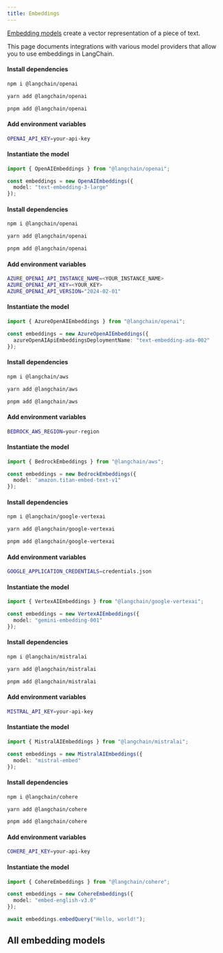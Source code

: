 ```yaml
---
title: Embeddings
---
```


[Embedding models](/oss/integrations/text_embedding) create a vector representation of a piece of text.

This page documents integrations with various model providers that allow you to use embeddings in LangChain.

<Tabs>
<Tab title="OpenAI">

#### Install dependencies

<Tabs>
<Tab title="npm">

```bash
npm i @langchain/openai
```

</Tab>
<Tab title="yarn">

```bash
yarn add @langchain/openai
```

</Tab>
<Tab title="pnpm">

```bash
pnpm add @langchain/openai
```

</Tab>
</Tabs>

#### Add environment variables

```bash
OPENAI_API_KEY=your-api-key
```

#### Instantiate the model

```typescript
import { OpenAIEmbeddings } from "@langchain/openai";

const embeddings = new OpenAIEmbeddings({
  model: "text-embedding-3-large"
});
```

</Tab>
<Tab title="Azure">

#### Install dependencies

<Tabs>
<Tab title="npm">

```bash
npm i @langchain/openai
```

</Tab>
<Tab title="yarn">

```bash
yarn add @langchain/openai
```

</Tab>
<Tab title="pnpm">

```bash
pnpm add @langchain/openai
```

</Tab>
</Tabs>

#### Add environment variables

```bash
AZURE_OPENAI_API_INSTANCE_NAME=<YOUR_INSTANCE_NAME>
AZURE_OPENAI_API_KEY=<YOUR_KEY>
AZURE_OPENAI_API_VERSION="2024-02-01"
```

#### Instantiate the model

```typescript
import { AzureOpenAIEmbeddings } from "@langchain/openai";

const embeddings = new AzureOpenAIEmbeddings({
  azureOpenAIApiEmbeddingsDeploymentName: "text-embedding-ada-002"
});
```

</Tab>
<Tab title="AWS">

#### Install dependencies

<Tabs>
<Tab title="npm">

```bash
npm i @langchain/aws
```

</Tab>
<Tab title="yarn">

```bash
yarn add @langchain/aws
```

</Tab>
<Tab title="pnpm">

```bash
pnpm add @langchain/aws
```

</Tab>
</Tabs>

#### Add environment variables

```bash
BEDROCK_AWS_REGION=your-region
```

#### Instantiate the model

```typescript
import { BedrockEmbeddings } from "@langchain/aws";

const embeddings = new BedrockEmbeddings({
  model: "amazon.titan-embed-text-v1"
});
```

</Tab>
<Tab title="VertexAI">

#### Install dependencies

<Tabs>
<Tab title="npm">

```bash
npm i @langchain/google-vertexai
```

</Tab>
<Tab title="yarn">

```bash
yarn add @langchain/google-vertexai
```

</Tab>
<Tab title="pnpm">

```bash
pnpm add @langchain/google-vertexai
```

</Tab>
</Tabs>

#### Add environment variables

```bash
GOOGLE_APPLICATION_CREDENTIALS=credentials.json
```

#### Instantiate the model

```typescript
import { VertexAIEmbeddings } from "@langchain/google-vertexai";

const embeddings = new VertexAIEmbeddings({
  model: "gemini-embedding-001"
});
```

</Tab>
<Tab title="MistralAI">

#### Install dependencies

<Tabs>
<Tab title="npm">

```bash
npm i @langchain/mistralai
```

</Tab>
<Tab title="yarn">

```bash
yarn add @langchain/mistralai
```

</Tab>
<Tab title="pnpm">

```bash
pnpm add @langchain/mistralai
```

</Tab>
</Tabs>

#### Add environment variables

```bash
MISTRAL_API_KEY=your-api-key
```

#### Instantiate the model

```typescript
import { MistralAIEmbeddings } from "@langchain/mistralai";

const embeddings = new MistralAIEmbeddings({
  model: "mistral-embed"
});
```

</Tab>
<Tab title="Cohere">

#### Install dependencies

<Tabs>
<Tab title="npm">

```bash
npm i @langchain/cohere
```

</Tab>
<Tab title="yarn">

```bash
yarn add @langchain/cohere
```

</Tab>
<Tab title="pnpm">

```bash
pnpm add @langchain/cohere
```

</Tab>
</Tabs>

#### Add environment variables

```bash
COHERE_API_KEY=your-api-key
```

#### Instantiate the model

```typescript
import { CohereEmbeddings } from "@langchain/cohere";

const embeddings = new CohereEmbeddings({
  model: "embed-english-v3.0"
});
```

</Tab>
</Tabs>

```javascript
await embeddings.embedQuery("Hello, world!");
```

## All embedding models

<Columns cols={3}>
  <Card
    title="Alibaba Tongyi"
    icon="link"
    href="/oss/integrations/text_embedding/alibaba_tongyi"
    arrow="true"
    cta="View guide"
  >
  </Card>
  <Card
    title="Azure OpenAI"
    icon="link"
    href="/oss/integrations/text_embedding/azure_openai"
    arrow="true"
    cta="View guide"
  >
  </Card>
  <Card
    title="Baidu Qianfan"
    icon="link"
    href="/oss/integrations/text_embedding/baidu_qianfan"
    arrow="true"
    cta="View guide"
  >
  </Card>
  <Card
    title="Amazon Bedrock"
    icon="link"
    href="/oss/integrations/text_embedding/bedrock"
    arrow="true"
    cta="View guide"
  >
  </Card>
  <Card
    title="ByteDance Doubao"
    icon="link"
    href="/oss/integrations/text_embedding/bytedance_doubao"
    arrow="true"
    cta="View guide"
  >
  </Card>
  <Card
    title="Cloudflare Workers AI"
    icon="link"
    href="/oss/integrations/text_embedding/cloudflare_ai"
    arrow="true"
    cta="View guide"
  >
  </Card>
  <Card
    title="Cohere"
    icon="link"
    href="/oss/integrations/text_embedding/cohere"
    arrow="true"
    cta="View guide"
  >
  </Card>
  <Card
    title="DeepInfra"
    icon="link"
    href="/oss/integrations/text_embedding/deepinfra"
    arrow="true"
    cta="View guide"
  >
  </Card>
  <Card
    title="Fireworks"
    icon="link"
    href="/oss/integrations/text_embedding/fireworks"
    arrow="true"
    cta="View guide"
  >
  </Card>
  <Card
    title="Google Generative AI"
    icon="link"
    href="/oss/integrations/text_embedding/google_generativeai"
    arrow="true"
    cta="View guide"
  >
  </Card>
  <Card
    title="Google Vertex AI"
    icon="link"
    href="/oss/integrations/text_embedding/google_vertex_ai"
    arrow="true"
    cta="View guide"
  >
  </Card>
  <Card
    title="Gradient AI"
    icon="link"
    href="/oss/integrations/text_embedding/gradient_ai"
    arrow="true"
    cta="View guide"
  >
  </Card>
  <Card
    title="HuggingFace Inference"
    icon="link"
    href="/oss/integrations/text_embedding/hugging_face_inference"
    arrow="true"
    cta="View guide"
  >
  </Card>
  <Card
    title="IBM watsonx.ai"
    icon="link"
    href="/oss/integrations/text_embedding/ibm"
    arrow="true"
    cta="View guide"
  >
  </Card>
  <Card
    title="Jina"
    icon="link"
    href="/oss/integrations/text_embedding/jina"
    arrow="true"
    cta="View guide"
  >
  </Card>
  <Card
    title="Llama CPP"
    icon="link"
    href="/oss/integrations/text_embedding/llama_cpp"
    arrow="true"
    cta="View guide"
  >
  </Card>
  <Card
    title="Minimax"
    icon="link"
    href="/oss/integrations/text_embedding/minimax"
    arrow="true"
    cta="View guide"
  >
  </Card>
  <Card
    title="MistralAI"
    icon="link"
    href="/oss/integrations/text_embedding/mistralai"
    arrow="true"
    cta="View guide"
  >
  </Card>
  <Card
    title="Mixedbread AI"
    icon="link"
    href="/oss/integrations/text_embedding/mixedbread_ai"
    arrow="true"
    cta="View guide"
  >
  </Card>
  <Card
    title="Nomic"
    icon="link"
    href="/oss/integrations/text_embedding/nomic"
    arrow="true"
    cta="View guide"
  >
  </Card>
  <Card
    title="Ollama"
    icon="link"
    href="/oss/integrations/text_embedding/ollama"
    arrow="true"
    cta="View guide"
  >
  </Card>
  <Card
    title="OpenAI"
    icon="link"
    href="/oss/integrations/text_embedding/openai"
    arrow="true"
    cta="View guide"
  >
  </Card>
  <Card
    title="Pinecone"
    icon="link"
    href="/oss/integrations/text_embedding/pinecone"
    arrow="true"
    cta="View guide"
  >
  </Card>
  <Card
    title="Prem AI"
    icon="link"
    href="/oss/integrations/text_embedding/premai"
    arrow="true"
    cta="View guide"
  >
  </Card>
  <Card
    title="Tencent Hunyuan"
    icon="link"
    href="/oss/integrations/text_embedding/tencent_hunyuan"
    arrow="true"
    cta="View guide"
  >
  </Card>
  <Card
    title="TensorFlow"
    icon="link"
    href="/oss/integrations/text_embedding/tensorflow"
    arrow="true"
    cta="View guide"
  >
  </Card>
  <Card
    title="TogetherAI"
    icon="link"
    href="/oss/integrations/text_embedding/togetherai"
    arrow="true"
    cta="View guide"
  >
  </Card>
  <Card
    title="HuggingFace Transformers"
    icon="link"
    href="/oss/integrations/text_embedding/transformers"
    arrow="true"
    cta="View guide"
  >
  </Card>
  <Card
    title="Voyage AI"
    icon="link"
    href="/oss/integrations/text_embedding/voyageai"
    arrow="true"
    cta="View guide"
  >
  </Card>
  <Card
    title="ZhipuAI"
    icon="link"
    href="/oss/integrations/text_embedding/zhipuai"
    arrow="true"
    cta="View guide"
  >
  </Card>
</Columns>
